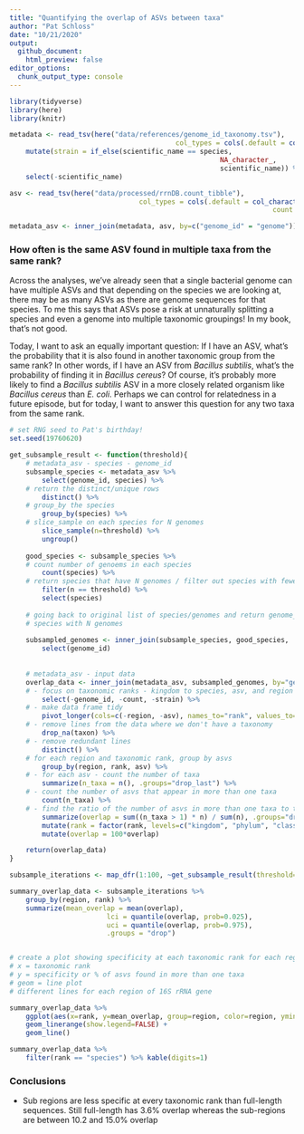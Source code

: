 ```yaml
---
title: "Quantifying the overlap of ASVs between taxa"
author: "Pat Schloss"
date: "10/21/2020"
output:
  github_document:
    html_preview: false
editor_options: 
  chunk_output_type: console
---
```


```r
library(tidyverse)
library(here)
library(knitr)

metadata <- read_tsv(here("data/references/genome_id_taxonomy.tsv"),
										 col_types = cols(.default = col_character())) %>%
	mutate(strain = if_else(scientific_name == species,
													NA_character_,
													scientific_name)) %>%
	select(-scientific_name)

asv <- read_tsv(here("data/processed/rrnDB.count_tibble"),
								col_types = cols(.default = col_character(),
																 count = col_integer()))

metadata_asv <- inner_join(metadata, asv, by=c("genome_id" = "genome"))
```


### How often is the same ASV found in multiple taxa from the same rank?

Across the analyses, we've already seen that a single bacterial genome can have multiple ASVs and that depending on the species we are looking at, there may be as many ASVs as there are genome sequences for that species. To me this says that ASVs pose a risk at unnaturally splitting a species and even a genome into multiple taxonomic groupings! In my book, that's not good.

Today, I want to ask an equally important question: If I have an ASV, what's the probability that it is also found in another taxonomic group from the same rank? In other words, if I have an ASV from *Bacillus subtilis*, what's the probability of finding it in *Bacillus cereus*? Of course, it's probably more likely to find a *Bacillus subtilis* ASV in a more closely related organism like *Bacillus cereus* than *E. coli*. Perhaps we can control for relatedness in a future episode, but for today, I want to answer this question for any two taxa from the same rank.

```r
# set RNG seed to Pat's birthday!
set.seed(19760620)

get_subsample_result <- function(threshold){
	# metadata_asv - species - genome_id
	subsample_species <- metadata_asv %>%
		select(genome_id, species) %>%
	# return the distinct/unique rows
		distinct() %>%
	# group_by the species
		group_by(species) %>%
	# slice_sample on each species for N genomes
		slice_sample(n=threshold) %>%
		ungroup()
	
	good_species <- subsample_species %>% 
	# count number of genoems in each species
		count(species) %>%
	# return species that have N genomes / filter out species with fewer than N genomes
		filter(n == threshold) %>%
		select(species)
	
	# going back to original list of species/genomes and return genome_ids from
	# species with N genomes
	
	subsampled_genomes <- inner_join(subsample_species, good_species,  by="species") %>%
		select(genome_id)
	
	
	# metadata_asv - input data
	overlap_data <- inner_join(metadata_asv, subsampled_genomes, by="genome_id") %>%
	# - focus on taxonomic ranks - kingdom to species, asv, and region
		select(-genome_id, -count, -strain) %>%
	# - make data frame tidy
		pivot_longer(cols=c(-region, -asv), names_to="rank", values_to="taxon") %>%
	# - remove lines from the data where we don't have a taxonomy
		drop_na(taxon) %>%
	# - remove redundant lines 
		distinct() %>%
	# for each region and taxonomic rank, group by asvs
		group_by(region, rank, asv) %>%
	# - for each asv - count the number of taxa
		summarize(n_taxa = n(), .groups="drop_last") %>%
	# - count the number of asvs that appear in more than one taxa
		count(n_taxa) %>%
	# - find the ratio of the number of asvs in more than one taxa to the total number of asvs
		summarize(overlap = sum((n_taxa > 1) * n) / sum(n), .groups="drop") %>%
		mutate(rank = factor(rank, levels=c("kingdom", "phylum", "class", "order", "family", "genus", "species"))) %>%
		mutate(overlap = 100*overlap)

	return(overlap_data)
}

subsample_iterations <- map_dfr(1:100, ~get_subsample_result(threshold=1), .id="iterations")

summary_overlap_data <- subsample_iterations %>%
	group_by(region, rank) %>%
	summarize(mean_overlap = mean(overlap),
						lci = quantile(overlap, prob=0.025),
						uci = quantile(overlap, prob=0.975),
						.groups = "drop")


# create a plot showing specificity at each taxonomic rank for each region
# x = taxonomic rank
# y = specificity or % of asvs found in more than one taxa
# geom = line plot
# different lines for each region of 16S rRNA gene

summary_overlap_data %>%
	ggplot(aes(x=rank, y=mean_overlap, group=region, color=region, ymin=lci, ymax=uci)) +
	geom_linerange(show.legend=FALSE) + 
	geom_line()

summary_overlap_data %>%
	filter(rank == "species") %>% kable(digits=1)
```



### Conclusions
* Sub regions are less specific at every taxonomic rank than full-length sequences. Still full-length has 3.6% overlap whereas the sub-regions are between 10.2 and 15.0% overlap
